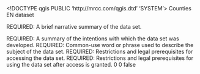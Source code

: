 <!DOCTYPE qgis PUBLIC 'http://mrcc.com/qgis.dtd' 'SYSTEM'>
<qgis version="3.28.3-Firenze">
  <identifier>Counties</identifier>
  <parentidentifier></parentidentifier>
  <language>EN</language>
  <type>dataset</type>
  <title>Counties</title>
  <abstract>REQUIRED: A brief narrative summary of the data set.

REQUIRED: A summary of the intentions with which the data set was developed.</abstract>
  <keywords vocabulary="gmd:topicCategory">
    <keyword>REQUIRED: Common-use word or phrase used to describe the subject of the data set.</keyword>
  </keywords>
  <contact>
    <name></name>
    <organization></organization>
    <position></position>
    <voice></voice>
    <fax></fax>
    <email></email>
    <role></role>
  </contact>
  <links>
    <link format="" url="file://\\DGRLGM71\C$\Essential GIS\Data\Iowa-Statewide data\Counties" mimeType="" size="" description="" name="Shapefile" type="Local Area Network"/>
  </links>
  <fees></fees>
  <constraints type="Access">REQUIRED: Restrictions and legal prerequisites for accessing the data set.</constraints>
  <rights>REQUIRED: Restrictions and legal prerequisites for using the data set after access is granted.</rights>
  <encoding></encoding>
  <crs>
    <spatialrefsys nativeFormat="Wkt">
      <wkt></wkt>
      <proj4></proj4>
      <srsid>0</srsid>
      <srid>0</srid>
      <authid></authid>
      <description></description>
      <projectionacronym></projectionacronym>
      <ellipsoidacronym></ellipsoidacronym>
      <geographicflag>false</geographicflag>
    </spatialrefsys>
  </crs>
  <extent>
    <spatial maxz="0" maxx="736849.21039300004485995" miny="4470598.39718599990010262" crs="EPSG:4326" dimensions="2" minz="0" minx="202073.80872299999464303" maxy="4822673.78653900045901537"/>
    <temporal>
      <period>
        <start></start>
        <end></end>
      </period>
    </temporal>
  </extent>
</qgis>
